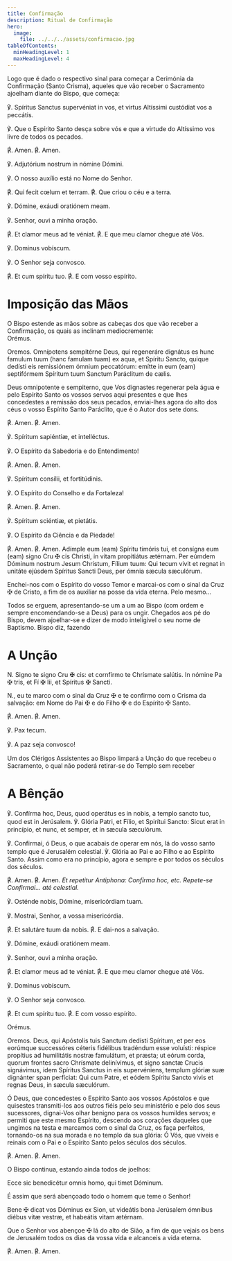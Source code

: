 ```yaml
---
title: Confirmação
description: Ritual de Confirmação
hero:
  image:
    file: ../../../assets/confirmacao.jpg
tableOfContents:
  minHeadingLevel: 1
  maxHeadingLevel: 4
---
```


<aside>
  Logo que é dado o respectivo sinal para começar a Cerimónia da Confirmação
  (Santo Crisma), aqueles que vão receber o Sacramento ajoelham diante do Bispo,
  que começa:
</aside>

<div class="side-by-side not-content">

℣. Spíritus Sanctus supervéniat in vos, et virtus Altíssimi custódiat vos a
    peccátis.

℣. Que o Espírito Santo desça sobre vós e que a virtude do Altíssimo vos
    livre de todos os pecados.

<span class="text-red-500">℟.</span> Amen.
  <span class="text-red-500">℟.</span> Amen.

℣. Adjutórium nostrum in nómine Dómini.

℣. O nosso auxílio está no Nome do Senhor.

<span class="text-red-500">℟.</span> Qui fecit cœlum et terram.
  <span class="text-red-500">℟.</span> Que criou o céu e a terra.

℣. Dómine, exáudi oratiónem meam.

℣. Senhor, ouvi a minha oração.

<span class="text-red-500">℟.</span> Et clamor meus ad te véniat.
  <span class="text-red-500">℟.</span> E que meu clamor chegue até Vós.

℣. Dominus vobíscum.

℣. O Senhor seja convosco.

<span class="text-red-500">℟.</span> Et cum spíritu tuo.
  <span class="text-red-500">℟.</span> E com vosso espírito.

</div>

# Imposição das Mãos

<aside>
  O Bispo estende as mãos sobre as cabeças dos que vão receber a Confirmação, os
  quais as inclinam mediocremente:
</aside>

<div class="side-by-side not-content">
  <span class="text-red-500 text-center">Orémus.</span>

<span class="text-red-500 text-center">Oremos.</span>
  Omnípotens sempitérne Deus, qui regeneráre dignátus es hunc famulum tuum
    (hanc famulam tuam) ex aqua, et Spíritu Sancto, quique dedísti eis
    remissiónem ómnium peccatórum: emítte in eum (eam) septifórmem Spíritum tuum
    Sanctum Paráclitum de cælis.

Deus omnipotente e sempiterno, que Vos dignastes regenerar pela água e pelo
    Espírito Santo os vossos servos aqui presentes e que lhes concedestes a
    remissão dos seus pecados, enviai-lhes agora do alto dos céus o vosso
    Espírito Santo Paráclito, que é o Autor dos sete dons.

<span class="text-red-500">℟.</span> Amen.
  <span class="text-red-500">℟.</span> Amen.

℣. Spíritum sapiéntiæ, et intelléctus.

℣. O Espírito da Sabedoria e do Entendimento!

<span class="text-red-500">℟.</span> Amen.
  <span class="text-red-500">℟.</span> Amen.

℣. Spíritum consílii, et fortitúdinis.

℣. O Espírito do Conselho e da Fortaleza!

<span class="text-red-500">℟.</span> Amen.
  <span class="text-red-500">℟.</span> Amen.

℣. Spíritum sciéntiæ, et pietátis.

℣. O Espírito da Ciência e da Piedade!

<span class="text-red-500">℟.</span> Amen.
  <span class="text-red-500">℟.</span> Amen.
  Adímple eum (eam) Spíritu timóris tui, et consígna eum (eam) signo Cru
    <span class="cross text-red-500">✠</span> cis Christi, in vitam propitiátus ætérnam.
    Per eúmdem Dóminum nostrum Jesum Christum, Fílium tuum: Qui tecum vivit et regnat
    in unitáte ejúsdem Spíritus Sancti Deus, per ómnia sæcula sæculórum.

Enchei-nos com o Espírito do vosso Temor e marcai-os com o sinal da Cruz
    <span class="cross text-red-500">✠</span> de Cristo, a fim de os auxiliar na
    posse da vida eterna. Pelo mesmo...

</div>

<aside>
  Todos se erguem, apresentando-se um a um ao Bispo (com ordem e sempre
  encomendando-se a Deus) para os ungir. Chegados aos pé do Bispo, devem
  ajoelhar-se e dizer de modo inteligível o seu nome de Baptismo. Bispo diz,
  fazendo
</aside>

# A Unção

<div class="side-by-side not-content">

<span class="text-red-500">N.</span> Signo te signo Cru
    <span class="cross text-red-500">✠</span> cis: et cornfírmo te Chrísmate salútis.
    In nómine Pa <span class="cross text-red-500">✠</span> tris, et Fí <span class="text-red-500">
      ✠
    </span> lii, et Spíritus
    <span class="cross text-red-500">✠</span> Sancti.

<span class="text-red-500">N.</span>, eu te marco com o sinal da Cruz
    <span class="cross text-red-500">✠</span> e te confirmo com o Crisma da salvação:
    em Nome do Pai <span class="cross text-red-500">✠</span> e do Filho <span class="text-red-500">
      ✠
    </span> e do Espírito
    <span class="cross text-red-500">✠</span> Santo.

<span class="text-red-500">℟.</span> Amen.
  <span class="text-red-500">℟.</span> Amen.

℣. Pax tecum.

℣. A paz seja convosco!

</div>

<aside>
  Um dos Clérigos Assistentes ao Bispo limpará a Unção do que recebeu o
  Sacramento, o qual não poderá retirar-se do Templo sem receber
</aside>

# A Bênção

<div class="side-by-side not-content">

℣. Confírma hoc, Deus, quod operátus es in nobis, a templo sancto tuo, quod
    est in Jerúsalem. ℣. Glória Patri, et Fílio, et Spirítui Sancto: Sicut erat
    in princípio, et nunc, et semper, et in sæcula sæculórum.

℣. Confirmai, ó Deus, o que acabais de operar em nós, lá do vosso santo
    templo que é Jerusalém celestial. ℣. Glória ao Pai e ao Filho e ao Espírito
    Santo. Assim como era no princípio, agora e sempre e por todos os séculos
    dos séculos.

<span class="text-red-500">℟.</span> Amen.
  <span class="text-red-500">℟.</span> Amen.
  <em>Et repetitur Antiphona: Confírma hoc, etc.</em>
  <em>Repete-se Confirmai... até celestial.</em>

℣. Osténde nobis, Dómine, misericórdiam tuam.

℣. Mostrai, Senhor, a vossa misericórdia.

<span class="text-red-500">℟.</span> Et salutáre tuum da nobis.
  <span class="text-red-500">℟.</span> E dai-nos a salvação.

℣. Dómine, exáudi oratiónem meam.

℣. Senhor, ouvi a minha oração.

<span class="text-red-500">℟.</span> Et clamor meus ad te véniat.
  <span class="text-red-500">℟.</span> E que meu clamor chegue até Vós.

℣. Dominus vobíscum.

℣. O Senhor seja convosco.

<span class="text-red-500">℟.</span> Et cum spíritu tuo.
  <span class="text-red-500">℟.</span> E com vosso espírito.

</div>

<div class="side-by-side not-content">
  <span class="text-red-500 text-center">Orémus.</span>

<span class="text-red-500 text-center">Oremos.</span>
  Deus, qui Apóstolis tuis Sanctum dedísti Spíritum, et per eos eorúmque
    successóres céteris fidélibus tradéndum esse voluísti: réspice propítius ad
    humilitátis nostræ famulátum, et præsta; ut eórum corda, quorum frontes
    sacro Chrísmate delinívimus, et signo sanctæ Crucis signávimus, idem
    Spíritus Sanctus in eis supervéniens, templum glóriæ suæ dignánter span
    perfíciat: Qui cum Patre, et eódem Spíritu Sancto vivis et regnas Deus, in
    sæcula sæculórum.

Ó Deus, que concedestes o Espírito Santo aos vossos Apóstolos e que
    quisestes transmiti-los aos outros fiéis pelo seu ministério e pelo dos seus
    sucessores, dignai-Vos olhar benigno para os vossos humildes servos; e
    permiti que este mesmo Espírito, descendo aos corações daqueles que ungimos
    na testa e marcamos com o sinal da Cruz, os faça perfeitos, tornando-os na
    sua morada e no templo da sua glória: Ó Vós, que viveis e reinais com o Pai
    e o Espírito Santo pelos séculos dos séculos.

<span class="text-red-500">℟.</span> Amen.
  <span class="text-red-500">℟.</span> Amen.

</div>

<aside>O Bispo continua, estando ainda todos de joelhos:</aside>

<div class="side-by-side not-content">

Ecce sic benedicétur omnis homo, qui timet Dóminum.

É assim que será abençoado todo o homem que teme o Senhor!

Bene <span class="cross text-red-500">✠</span> dicat vos Dóminus ex Sion, ut
    videátis bona Jerúsalem ómnibus diébus vitæ vestræ, et habeátis vitam
    ætérnam.

Que o Senhor vos abençoe <span class="cross text-red-500">✠</span> lá do
    alto de Sião, a fim de que vejais os bens de Jerusalém todos os dias da
    vossa vida e alcanceis a vida eterna.

<span class="text-red-500">℟.</span> Amen.
  <span class="text-red-500">℟.</span> Amen.

</div>
